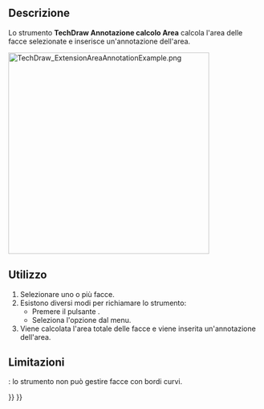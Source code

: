 <languages/>

{{Docnav/it
|[[TechDraw_ExtensionCascadeObliqueDimension/it|Distanzia in Parallelo Quote Oblique]]
|[[TechDraw_ExtensionArcLengthAnnotation/it|Annotazione  lunghezza Arco]]
|[[TechDraw_Workbench/it|TechDraw]]
|IconL=TechDraw_ExtensionCascadeObliqueDimension.svg
|IconR=TechDraw_ExtensionArcLengthAnnotation.svg
|IconC=Workbench_TechDraw.svg
}}

{{GuiCommand/it
|Name=TechDraw ExtensionAreaAnnotation
|Name/it=TechDraw Annotazione calcolo Area
|MenuLocation=TechDraw → Estensioni: Attributi/Modifiche → Calcola l'area delle facce selezionate
|Workbenches=[[TechDraw_Workbench/it|TechDraw]]
|Shortcut=
|Version=0.20
|SeeAlso=[[TechDraw_AreaDimension|TechDraw AreaDimension]]
}}

<span id="Description"></span>
==Descrizione==

Lo strumento '''TechDraw Annotazione calcolo Area''' calcola l'area delle facce selezionate e inserisce un'annotazione dell'area.

[[Image:TechDraw_ExtensionAreaAnnotationExample.png|400px]]
{{Caption|A destra l'annotazione dell'area inserita}}

<span id="Usage"></span>
==Utilizzo==

# Selezionare uno o più facce.
# Esistono diversi modi per richiamare lo strumento:
#* Premere il pulsante {{Button|[[Image:TechDraw_ExtensionAreaAnnotation.svg|16px]] [[TechDraw_ExtensionAreaAnnotation/it|Calcola l'area delle facce selezionate]]}}.
#* Seleziona l'opzione {{MenuCommand|TechDraw → Estensioni: Attributi/Modifiche → [[Image:TechDraw_ExtensionAreaAnnotation.svg|16px]] Calcola l'area delle facce selezionate}} dal menu.
# Viene calcolata l'area totale delle facce e viene inserita un'annotazione dell'area.

<span id="Limitation"></span>
==Limitazioni==

<div class="mw-translate-fuzzy">
{{VersionMinus/it|0.21}}: lo strumento non può gestire facce con bordi curvi.
</div>


{{Docnav/it
|[[TechDraw_ExtensionCascadeObliqueDimension/it|Distanzia in Parallelo Quote Oblique]]
|[[TechDraw_ExtensionArcLengthAnnotation/it|Annotazione  lunghezza Arco]]
|[[TechDraw_Workbench/it|TechDraw]]
|IconL=TechDraw_ExtensionCascadeObliqueDimension.svg
|IconR=TechDraw_ExtensionArcLengthAnnotation.svg
|IconC=Workbench_TechDraw.svg
}}

{{TechDraw_Tools_navi{{#translation:}}}}
{{Userdocnavi{{#translation:}}}}